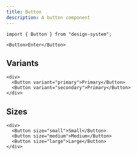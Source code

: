 ```yaml
---
title: Button
description: A button component
---
```


```tsx
import { Button } from "design-system";
```

```tsx expand=true live=true
<Button>Enter</Button>
```

## Variants

```tsx live=true
<div>
  <Button variant="primary">Primary</Button>
  <Button variant="secondary">Primary</Button>
</div>
```

## Sizes

```tsx live=true
<div>
  <Button size="small">Small</Button>
  <Button size="medium">Medium</Button>
  <Button size="large">Large</Button>
</div>
```
